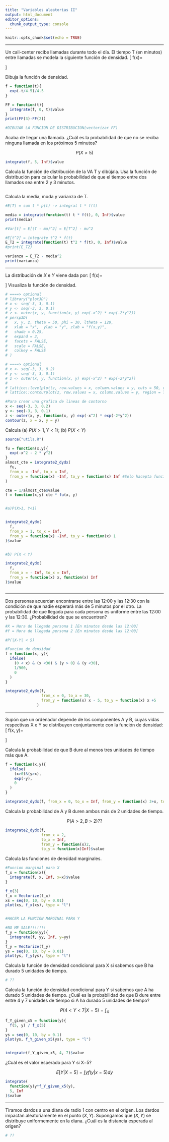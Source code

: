 ```yaml
---
title: "Variables aleatorias II"
output: html_document
editor_options: 
  chunk_output_type: console
---
```


```r
knitr::opts_chunk$set(echo = TRUE)
```

----

Un call-center recibe llamadas durante todo el día. El tiempo T (en minutos)
entre llamadas se modela la siguiente función de densidad.
\[
  f(x)=\begin{cases}
               c \cdot e^{- t/ 4.5}\qquad 0 \leq t < \infty\\
               0 \qquad \text{en otro caso (e.o.c.)}
      \end{cases}
\]

Dibuja la función de densidad.

```r
f = function(t){
  exp(-t/4.5)/4.5
}

FF = function(t){
  integrate(f, 0, t)$value
}
print(FF(3)-FF(2))

#DIBUJAR LA FUNCION DE DISTRIBUCION(vectorizar FF)

```

Acaba de llegar una llamada. ¿Cuál es la probabilidad de que no se reciba
ninguna llamada en los próximos 5 minutos?

$$P(X>5)$$

```r
integrate(f, 5, Inf)$value
```


Calcula la función de distribución de la VA T y dibújala. Usa la función de distribución para
calcular la probabilidad de que el tiempo entre dos llamados sea entre 2 y 3
minutos.

```r



```


Calcula la media, moda y varianza de T.

```r
#E[T] = sum t * p(t) -> integral t * f(t)

media = integrate(function(t) t * f(t), 0, Inf)$value
print(media)

#Var[t] = E[(T - mu)^2] = E[T^2] - mu^2

#E[t^2] = integrate t^2 * f(t)
E_T2 = integrate(function(t) t^2 * f(t), 0, Inf)$value
#print(E_T2)

varianza = E_T2 - media^2
print(varianza)
```

---

La distribución de $X$ e $Y$ viene dada por:
 \[
  f(x)=\begin{cases}
              ce^{(-x^2)}e ^{(-2y^2)} \qquad -\infty < x < \infty, -\infty < y< \infty \\
              0 \qquad \text{e.o.c}
      \end{cases}
\]
Visualiza la función de densidad. 

```r
# ====> optional
# library("plot3D")
# x <- seq(-3, 3, 0.1)
# y <- seq(-3, 3, 0.1)
# z <- outer(x, y, function(x, y) exp(-x^2) * exp(-2*y^2))
# persp3D(
#   x, y, z, theta = 50, phi = 30, ltheta = 120,
#   xlab = "x",  ylab = "y", zlab = "f(x,y)",
#   shade = 0.25,
#   expand = 3,
#   facets = FALSE,
#   scale = FALSE,
#   colkey = FALSE
# )
```

```r
# ====> optional
# x <- seq(-3, 3, 0.2)
# y <- seq(-3, 3, 0.1)
# z <- outer(x, y, function(x, y) exp(-x^2) * exp(-2*y^2))
# 
# lattice::levelplot(z, row.values = x, column.values = y, cuts = 50, colorkey=FALSE)
# lattice::contourplot(z, row.values = x, column.values = y, region = TRUE, colorkey=FALSE)
```

```r
#Para crear una grafica de lineas de contorno
x <- seq(-3, 3, 0.2)
y <- seq(-3, 3, 0.1)
z <- outer(x, y, function(x, y) exp(-x^2) * exp(-2*y^2))
contour(z, x = x, y = y)
```


Calcula (a) $P(X > 1, Y < 1)$; (b) $P(X < Y)$

```r

source("utils.R")

fu = function(x,y){
  exp(-x^2 - 2 * y^2)
}
almost_cte = integrate2_dydx(
  fu,
  from_x = -Inf, to_x = Inf,
  from_y = function(x) -Inf, to_y = function(x) Inf #Solo hacepta funciones de X
)

cte = 1/almost_cte$value
f = function(x,y) cte * fu(x, y)


#a)P(X>1, Y<1)


integrate2_dydx(
  f,
  from_x = 1, to_x = Inf,
  from_y = function(x) -Inf, to_y = function(x) 1
)$value


#b) P(X < Y)

integrate2_dydx(
  f,
  from_x = - Inf, to_x = Inf,
  from_y = function(x) x, function(x) Inf
)$value



```

----

Dos personas acuerdan encontrarse entre las 12:00 y las 12:30 con la condición
de que nadie esperará más de 5 minutos por el otro. La probabilidad de que llegada
para cada persona es uniforme entre las 12:00 y las 12:30. ¿Probabilidad de que se
encuentren?

```r
#X = Hora de llegado persona 1 [En minutos desde las 12:00]
#Y = Hora de llegada persona 2 [En minutos desde las 12:00]

#P(|X-Y| < 5)

#Funcion de densidad
f = function(x, y){
  ifelse(
    (0 < x) & (x <30) & (y > 0) & (y <30),
    1/900,
    0
  )
}

integrate2_dydx(f,
                from_x = 0, to_x = 30,
                from_y = function(x) x - 5, to_y = function(x) x +5
              )

```

---- 

Supón que un ordenador depende de los componentes A y B, cuyas vidas respectivas
X e Y se distribuyen conjuntamente con la función de densidad:
\[
  f(x, y)=\begin{cases}
              e^{-y}  \qquad 0 < x < y< \infty \\
              0 \qquad \text{otherwise}
      \end{cases}
\]

Calcula la probabilidad de que B dure al menos tres unidades de tiempo más que A.

```r
f = function(x,y){
  ifelse(
    (x>0)&(y>x),
    exp(-y),
    0
  )
}

integrate2_dydx(f, from_x = 0, to_x = Inf, from_y = function(x) 3+x, to_y = function(x) Inf)$value
```

Calcula la probabilidad de A y B duren ambos más de 2 unidades de tiempo.

$$P(A>2, B > 2)??$$

```r
integrate2_dydx(f,
                from_x = 2,
                to_x = Inf,
                from_y = function(x)2,
                to_y = function(x)Inf)$value
```

Calcula las funciones de densidad marginales.

```r
#Funcion marginal para X
f_x = function(x){
  integrate(f, x, Inf, x=x)$value
}

f_x(3)
f_x = Vectorize(f_x)
xs = seq(0, 10, by = 0.01)
plot(xs, f_x(xs), type = "l")


#HACER LA FUNCION MARGINAL PARA Y

#NO ME SALE!!!!!!!
f_y = function(yy){
  integrate(f, yy, Inf, y=yy)
}
f_y = Vectorize(f_y)
ys = seq(0, 10, by = 0.01)
plot(ys, f_y(ys), type = "l")
```

Calcula la función de densidad condicional para X si sabemos que B ha durado
5 unidades de tiempo.

```r
# ??
```

Calcula la función de densidad condicional para Y si sabemos que A ha durado
5 unidades de tiempo. ¿Cuál es la probabilidad de que B dure entre entre 4
y 7 unidades de tiempo si A ha durado 5 unidades de tiempo?

$$P(4<Y<7|X= 5) = \int_4$$
```r
f_Y_given_x5 = function(y){
  f(5, y) / f_x(5)
}
ys = seq(0, 10, by = 0.1)
plot(ys, f_Y_given_x5(ys), type = "l")


integrate(f_Y_given_x5, 4, 7)$value
```

¿Cuál es el valor esperado para Y si X=5?

$$E[Y|X = 5]= \int y f(y|x=5) dy$$

```r
integrate(
  function(y)y*f_Y_given_x5(y),
  5, Inf
)$value
```

----

Tiramos dardos a una diana de radio 1 con centro en el origen. Los dardos impactan
aleatoriamente en el punto $(X, Y)$. Supongamos que $(X, Y)$ se distribuye
uniformemente en la diana. ¿Cuál es la distancia esperada al origen?

```r
# ??
```

